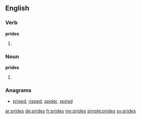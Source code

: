 ==English==

===Verb===
'''prides'''
# {{third-person singular of|pride}}

===Noun===
'''prides'''
# {{plural of|pride}}

===Anagrams===
* [[prised#English|prised]], [[risped#English|risped]], [[spider#English|spider]], [[spired#English|spired]]

[[ar:prides]]
[[de:prides]]
[[fr:prides]]
[[my:prides]]
[[simple:prides]]
[[sv:prides]]